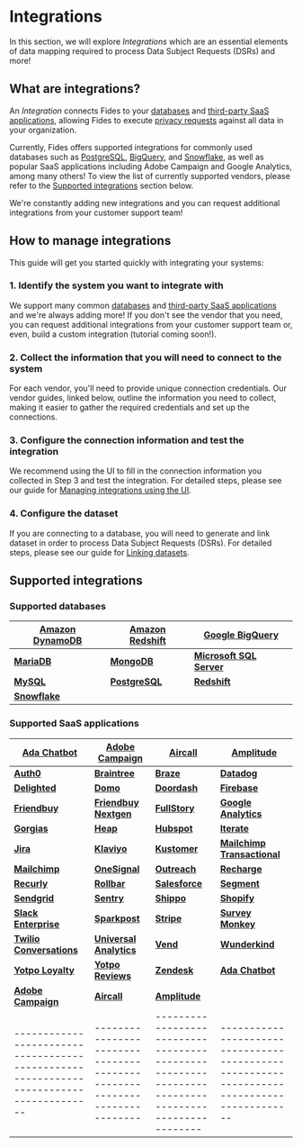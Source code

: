 
# Integrations

In this section, we will explore _Integrations_ which are an essential elements of data mapping required to process Data Subject Requests (DSRs) and more!

## What are integrations?

An _Integration_ connects Fides to your [databases](/user-guides/integrations/databases) and [third-party SaaS applications](/user-guides/integrations/saas-integrations), allowing Fides to execute [privacy requests](/user-guides/privacy-requests) against all data in your organization.

Currently, Fides offers supported integrations for commonly used databases such as [PostgreSQL](/user-guides/integrations/databases/postgresql), [BigQuery](/user-guides/integrations/databases/bigquery), and [Snowflake](/user-guides/integrations/databases/snowflake), as well as popular SaaS applications including Adobe Campaign and Google Analytics, among many others! To view the list of currently supported vendors, please refer to the [Supported integrations](#supported_integrations) section below.

We're constantly adding new integrations and you can request additional integrations from your customer support team!

## How to manage integrations

This guide will get you started quickly with integrating your systems:

### 1. Identify the system you want to integrate with

We support many common [databases](/user-guides/integrations/databases) and [third-party SaaS applications](/user-guides/integrations/saas-integrations) and we're always adding more!
If you don't see the vendor that you need, you can request additional integrations from your customer support team or, even, build a custom integration (tutorial coming soon!).

### 2. Collect the information that you will need to connect to the system

For each vendor, you'll need to provide unique connection credentials. Our vendor guides, linked below, outline the information you need to collect, making it easier to gather the required credentials and set up the connections.

### 3. Configure the connection information and test the integration

We recommend using the UI to fill in the connection information you collected in Step 3 and test the integration. For detailed steps, please see our guide for [Managing integrations using the UI](/user-guides/integrations/manage-integrations).

### 4. Configure the dataset

If you are connecting to a database, you will need to generate and link dataset in order to process Data Subject Requests (DSRs). For detailed steps, please see our guide for [Linking datasets](/user-guides/datasets/link-datasets).

## Supported integrations

### Supported databases

| [**Amazon DynamoDB**](/user-guides/integrations/databases/dynamodb) | [**Amazon Redshift**](/user-guides/integrations/databases/redshift) | [**Google BigQuery**](/user-guides/integrations/databases/bigquery)   |
| ------------------------------------------------------------------- | ------------------------------------------------------------------- | --------------------------------------------------------------------- |
| [**MariaDB**](/user-guides/integrations/databases/mariadb)          | [**MongoDB**](/user-guides/integrations/databases/mongodb)          | [**Microsoft SQL Server**](/user-guides/integrations/databases/mssql) |
| [**MySQL**](/user-guides/integrations/databases/mysql)              | [**PostgreSQL**](/user-guides/integrations/databases/postgresql)    | [**Redshift**](/user-guides/integrations/databases/redshift)          |
| [**Snowflake**](/user-guides/integrations/databases/snowflake)      |

### Supported SaaS applications

| **[Ada Chatbot](/user-guides/integrations/saas-integrations/ada-chatbot)**                   | **[Adobe Campaign](/user-guides/integrations/saas-integrations/adobe-campaign)**           | **[Aircall](/user-guides/integrations/saas-integrations/aircall)**                                 | **[Amplitude](/user-guides/integrations/saas-integrations/amplitude)**                             |
| -------------------------------------------------------------------------------------------- | ------------------------------------------------------------------------------------------ | -------------------------------------------------------------------------------------------------- | -------------------------------------------------------------------------------------------------- |
| **[Auth0](/user-guides/integrations/saas-integrations/auth0)**                               | **[Braintree](/user-guides/integrations/saas-integrations/braintree)**                     | **[Braze](/user-guides/integrations/saas-integrations/braze)**                                     | **[Datadog](/user-guides/integrations/saas-integrations/datadog)**                                 |
| **[Delighted](/user-guides/integrations/saas-integrations/delighted)**                       | **[Domo](/user-guides/integrations/saas-integrations/domo)**                               | **[Doordash](/user-guides/integrations/saas-integrations/doordash)**                               | **[Firebase](/user-guides/integrations/saas-integrations/firebase)**                               |
| **[Friendbuy](/user-guides/integrations/saas-integrations/friendbuy)**                       | **[Friendbuy Nextgen](/user-guides/integrations/saas-integrations/friendbuy-nextgen)**     | **[FullStory](/user-guides/integrations/saas-integrations/fullstory)**                             | **[Google Analytics](/user-guides/integrations/saas-integrations/google-analytics)**               |
| **[Gorgias](/user-guides/integrations/saas-integrations/gorgias)**                           | **[Heap](/user-guides/integrations/saas-integrations/heap)**                               | **[Hubspot](/user-guides/integrations/saas-integrations/hubspot)**                                 | **[Iterate](/user-guides/integrations/saas-integrations/iterate)**                                 |
| **[Jira](/user-guides/integrations/saas-integrations/jira)**                                 | **[Klaviyo](/user-guides/integrations/saas-integrations/klaviyo)**                         | **[Kustomer](/user-guides/integrations/saas-integrations/kustomer)**                               | **[Mailchimp Transactional](/user-guides/integrations/saas-integrations/mailchimp-transactional)** |
| **[Mailchimp](/user-guides/integrations/saas-integrations/mailchimp)**                       | **[OneSignal](/user-guides/integrations/saas-integrations/onesignal)**                     | **[Outreach](/user-guides/integrations/saas-integrations/outreach)**                               | **[Recharge](/user-guides/integrations/saas-integrations/recharge)**                               |
| **[Recurly](/user-guides/integrations/saas-integrations/recurly)**                           | **[Rollbar](/user-guides/integrations/saas-integrations/rollbar)**                         | **[Salesforce](/user-guides/integrations/saas-integrations/salesforce)**                           | **[Segment](/user-guides/integrations/saas-integrations/segment)**                                 |
| **[Sendgrid](/user-guides/integrations/saas-integrations/sendgrid)**                         | **[Sentry](/user-guides/integrations/saas-integrations/sentry)**                           | **[Shippo](/user-guides/integrations/saas-integrations/shippo)**                                   | **[Shopify](/user-guides/integrations/saas-integrations/shopify)**                                 |
| **[Slack Enterprise](/user-guides/integrations/saas-integrations/slack-enterprise)**         | **[Sparkpost](/user-guides/integrations/saas-integrations/sparkpost)**                     | **[Stripe](/user-guides/integrations/saas-integrations/stripe)**                                   | **[Survey Monkey](/user-guides/integrations/saas-integrations/survey-monkey)**                     |
| **[Twilio Conversations](/user-guides/integrations/saas-integrations/twilio-conversations)** | **[Universal Analytics](/user-guides/integrations/saas-integrations/universal-analytics)** | **[Vend](/user-guides/integrations/saas-integrations/vend)**                                       | **[Wunderkind](/user-guides/integrations/saas-integrations/wunderkind)**                           |
| **[Yotpo Loyalty](/user-guides/integrations/saas-integrations/yotpo-loyalty)**               | **[Yotpo Reviews](/user-guides/integrations/saas-integrations/yotpo-reviews)**             | **[Zendesk](/user-guides/integrations/saas-integrations/zendesk)**                                 | **[Ada Chatbot](/user-guides/integrations/saas-integrations/ada-chatbot)**                         |
| **[Adobe Campaign](/user-guides/integrations/saas-integrations/adobe-campaign)**             | **[Aircall](/user-guides/integrations/saas-integrations/aircall)**                         | **[Amplitude](/user-guides/integrations/saas-integrations/amplitude)**                             |                                                                                                    |
| --------------------------------------------------------------------------------------       | ------------------------------------------------------------------------                   | -------------------------------------------------------------------------------------------------- | ------------------------------------------------------------------------------------------         |

